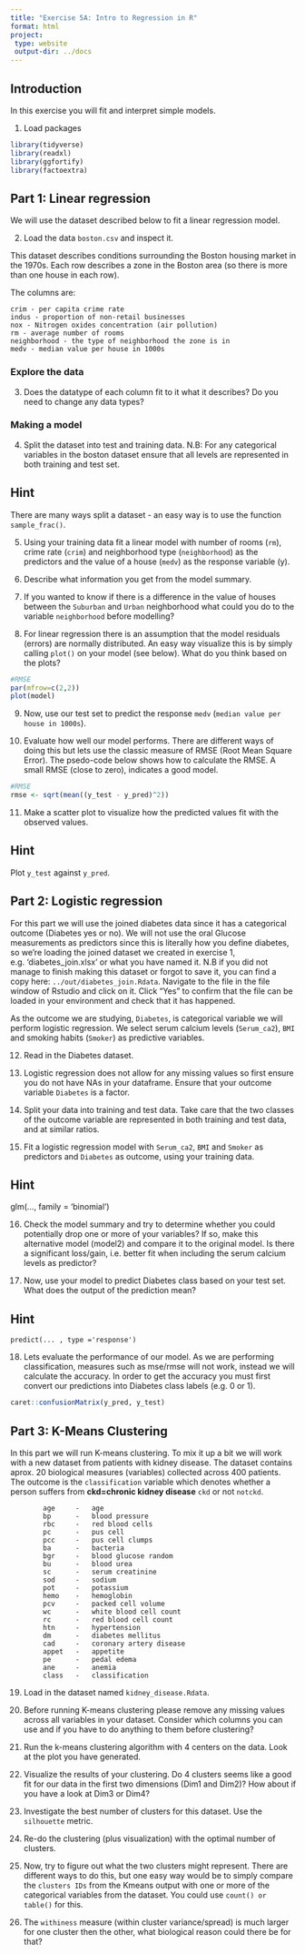 ```yaml
---
title: "Exercise 5A: Intro to Regression in R"
format: html
project:
 type: website
 output-dir: ../docs
---
```


## Introduction

In this exercise you will fit and interpret simple models.

1.  Load packages

```r
library(tidyverse)
library(readxl)
library(ggfortify)
library(factoextra)
```

## Part 1: Linear regression

We will use the dataset described below to fit a linear regression model.

2.  Load the data `boston.csv` and inspect it.

This dataset describes conditions surrounding the Boston housing market in the 1970s. Each row describes a zone in the Boston area (so there is more than one house in each row).

The columns are:

```         
crim - per capita crime rate
indus - proportion of non-retail businesses
nox - Nitrogen oxides concentration (air pollution)
rm - average number of rooms
neighborhood - the type of neighborhood the zone is in
medv - median value per house in 1000s
```

### Explore the data

3.  Does the datatype of each column fit to it what it describes? Do you need to change any data types?

### Making a model

4.  Split the dataset into test and training data. N.B: For any categorical variables in the boston dataset ensure that all levels are represented in both training and test set.

::: {.callout-tip collapse="true"}
## Hint

There are many ways split a dataset - an easy way is to use the function `sample_frac()`.
:::

5.  Using your training data fit a linear model with number of rooms (`rm`), crime rate (`crim`) and neighborhood type (`neighborhood`) as the predictors and the value of a house (`medv`) as the response variable (y).

6.  Describe what information you get from the model summary.

7.  If you wanted to know if there is a difference in the value of houses between the `Suburban` and `Urban` neighborhood what could you do to the variable `neighborhood` before modelling?

8.  For linear regression there is an assumption that the model residuals (errors) are normally distributed. An easy way visualize this is by simply calling `plot()` on your model (see below). What do you think based on the plots?

```r
#RMSE
par(mfrow=c(2,2))
plot(model)
```

9.  Now, use our test set to predict the response `medv` (`median value per house in 1000s`).

10. Evaluate how well our model performs. There are different ways of doing this but lets use the classic measure of RMSE (Root Mean Square Error). The psedo-code below shows how to calculate the RMSE. A small RMSE (close to zero), indicates a good model.

```r
#RMSE
rmse <- sqrt(mean((y_test - y_pred)^2))
```

11. Make a scatter plot to visualize how the predicted values fit with the observed values.

::: {.callout-tip collapse="true"}
## Hint

Plot `y_test` against `y_pred`.
:::

## Part 2: Logistic regression

For this part we will use the joined diabetes data since it has a categorical outcome (Diabetes yes or no). We will not use the oral Glucose measurements as predictors since this is literally how you define diabetes, so we're loading the joined dataset we created in exercise 1, e.g. 'diabetes_join.xlsx' or what you have named it. N.B if you did not manage to finish making this dataset or forgot to save it, you can find a copy here: `../out/diabetes_join.Rdata`. Navigate to the file in the file window of Rstudio and click on it. Click "Yes" to confirm that the file can be loaded in your environment and check that it has happened.

As the outcome we are studying, `Diabetes`, is categorical variable we will perform logistic regression. We select serum calcium levels (`Serum_ca2`), `BMI` and smoking habits (`Smoker`) as predictive variables.

12. Read in the Diabetes dataset.

13. Logistic regression does not allow for any missing values so first ensure you do not have NAs in your dataframe. Ensure that your outcome variable `Diabetes` is a factor.

14. Split your data into training and test data. Take care that the two classes of the outcome variable are represented in both training and test data, and at similar ratios.

15. Fit a logistic regression model with `Serum_ca2`, `BMI` and `Smoker` as predictors and `Diabetes` as outcome, using your training data.

::: {.callout-tip collapse="true"}
## Hint

glm(..., family = 'binomial')
:::

16. Check the model summary and try to determine whether you could potentially drop one or more of your variables? If so, make this alternative model (model2) and compare it to the original model. Is there a significant loss/gain, i.e. better fit when including the serum calcium levels as predictor?

17. Now, use your model to predict Diabetes class based on your test set. What does the output of the prediction mean?

::: {.callout-tip collapse="true"}
## Hint

`predict(... , type ='response')`
:::

18. Lets evaluate the performance of our model. As we are performing classification, measures such as mse/rmse will not work, instead we will calculate the accuracy. In order to get the accuracy you must first convert our predictions into Diabetes class labels (e.g. 0 or 1).

```r
caret::confusionMatrix(y_pred, y_test)
```


## Part 3: K-Means Clustering

In this part we will run K-means clustering. To mix it up a bit we will work with a new dataset from patients with kidney disease. The dataset contains aprox. 20 biological measures (variables) collected across 400 patients. The outcome is the `classification` variable which denotes whether a person suffers from **ckd=chronic kidney disease** `ckd` or not `notckd`.

```         
        age     -   age
        bp      -   blood pressure
        rbc     -   red blood cells
        pc      -   pus cell
        pcc     -   pus cell clumps
        ba      -   bacteria
        bgr     -   blood glucose random
        bu      -   blood urea
        sc      -   serum creatinine
        sod     -   sodium
        pot     -   potassium
        hemo    -   hemoglobin
        pcv     -   packed cell volume
        wc      -   white blood cell count
        rc      -   red blood cell count
        htn     -   hypertension
        dm      -   diabetes mellitus
        cad     -   coronary artery disease
        appet   -   appetite
        pe      -   pedal edema
        ane     -   anemia
        class   -   classification  
```

19. Load in the dataset named `kidney_disease.Rdata`.

20. Before running K-means clustering please remove any missing values across all variables in your dataset. Consider which columns you can use and if you have to do anything to them before clustering?

21. Run the k-means clustering algorithm with 4 centers on the data. Look at the plot you have generated.

22. Visualize the results of your clustering. Do 4 clusters seems like a good fit for our data in the first two dimensions (Dim1 and Dim2)? How about if you have a look at Dim3 or Dim4?

23. Investigate the best number of clusters for this dataset. Use the `silhouette` metric.

24. Re-do the clustering (plus visualization) with the optimal number of clusters.

25. Now, try to figure out what the two clusters might represent. There are different ways to do this, but one easy way would be to simply compare the `clusters IDs` from the Kmeans output with one or more of the categorical variables from the dataset. You could use `count() or table()` for this.

26. The `withiness` measure (within cluster variance/spread) is much larger for one cluster then the other, what biological reason could there be for that?
